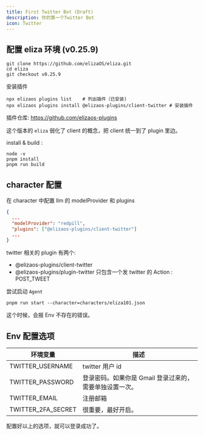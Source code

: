 ```yaml
---
title: First Twitter Bot (Draft)
description: 你的第一个Twitter Bot
icon: Twitter
---
```


## 配置 eliza 环境 (v0.25.9)

```shell
git clone https://github.com/elizaOS/eliza.git
cd eliza
git checkout v0.25.9
```

安装插件

```shell
npx elizaos plugins list    # 列出插件（已安装)
npx elizaos plugins install @elizaos-plugins/client-twitter # 安装插件
```

插件仓库: https://github.com/elizaos-plugins

这个版本的 `eliza` 弱化了 client 的概念，把 client 统一到了 plugin 里边。

install & build :

```shell
node -v
pnpm install
pnpm run build
```

## character 配置

在 character 中配置 llm 的 modelProvider 和 plugins

```json
{
  ...
  "modelProvider": "redpill",
  "plugins": ["@elizaos-plugins/client-twitter"]
  ...
}
```

twitter 相关的 plugin 有两个:

- @elizaos-plugins/client-twitter
- @elizaos-plugins/plugin-twitter
  只包含一个发 twitter 的 Action : POST_TWEET

尝试启动 `Agent`

```shell
pnpm run start --character=characters/eliza101.json
```

这个时候，会报 Env 不存在的错误。

## Env 配置选项

| 环境变量           | 描述                                                    |
| ------------------ | ------------------------------------------------------- |
| TWITTER_USERNAME   | twitter 用户 id                                         |
| TWITTER_PASSWORD   | 登录密码。如果你是 Gmail 登录过来的，需要单独设置一次。 |
| TWITTER_EMAIL      | 注册邮箱                                                |
| TWITTER_2FA_SECRET | 很重要，最好开启。                                      |

配置好以上的选项，就可以登录成功了。
